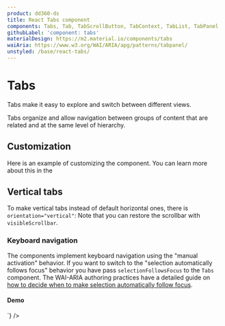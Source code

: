 ```yaml
---
product: dd360-ds
title: React Tabs component
components: Tabs, Tab, TabScrollButton, TabContext, TabList, TabPanel
githubLabel: 'component: tabs'
materialDesign: https://m2.material.io/components/tabs
waiAria: https://www.w3.org/WAI/ARIA/apg/patterns/tabpanel/
unstyled: /base/react-tabs/
---
```


# <span name="floating-nav">Tabs</span>

Tabs make it easy to explore and switch between different views.

Tabs organize and allow navigation between groups of content that are related and at the same level of hierarchy.

## <span name="floating-nav">Customization</span>

Here is an example of customizing the component. You can learn more about this in the

## <span name="floating-nav">Vertical tabs</span>

To make vertical tabs instead of default horizontal ones, there is `orientation="vertical"`: Note that you can restore the scrollbar with `visibleScrollbar`.

### <span name="floating-nav">Keyboard navigation</span>

The components implement keyboard navigation using the "manual activation" behavior. If you want to switch to the "selection automatically follows focus"
behavior you have pass `selectionFollowsFocus` to the `Tabs` component. The WAI-ARIA authoring practices have a detailed guide on
[how to decide when to make selection automatically follow focus](https://www.w3.org/WAI/ARIA/apg/practices/keyboard-interface/#x6-4-deciding-when-to-make-selection-automatically-follow-focus).

#### Demo

<TabGroup variant="primary" disabledText="Jasan">
    <Tab label="Precio y absorción" />
    <Tab label="Competencia" />
    <Tab label="Insights de mercado históricos" />
    <Tab label="Item four" disabled />
</TabGroup>

<div className="grid grid-cols-9">
    <WindowEditor
        className="col-span-5"
        codeString={`TabGroup variant="primary" disabledText="Jasan">
    <Tab label="Precio y absorción" />
    <Tab label="Competencia" />
    <Tab label="Insights de mercado históricos" />
    <Tab label="Item four" disabled/>
    <Tab label="Item five" />
    <Tab label="Item six" />
    <Tab label="Item eight" disabled />
</TabGroup>
     `}
    />
</div>
